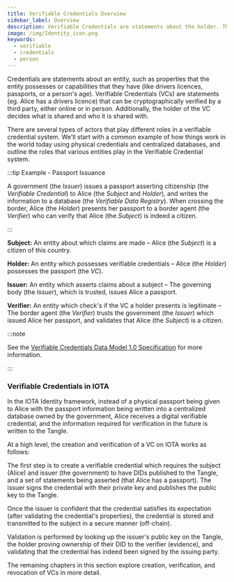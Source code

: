 ```yaml
---
title: Verifiable Credentials Overview
sidebar_label: Overview
description: Verifiable Credentials are statements about the holder. They can be verified online or in person, and the holder decides who to share them with.
image: /img/Identity_icon.png
keywords:
  - verifiable
  - credentials
  - person
---
```


<Announcement />

Credentials are statements about an entity, such as properties that the entity possesses or capabilities that they have (like drivers licences, passports, or a person's age). Verifiable Credentials (VCs) are statements (eg. Alice has a drivers licence) that can be cryptographically verified by a third party, either online or in person. Additionally, the holder of the VC decides what is shared and who it is shared with.

There are several types of actors that play different roles in a verifiable credential system. We'll start with a common example of how things work in the world today using physical credentials and centralized databases, and outline the roles that various entities play in the Verifiable Credential system.

:::tip Example - Passport Issuance

A government (the _Issuer_) issues a passport asserting citizenship (the _Verifiable Credential_) to Alice (the _Subject_ and _Holder_), and writes the information to a database (the _Verifiable Data Registry_). When crossing the border, Alice (the _Holder_) presents her passport to a border agent (the _Verifier_) who can verify that Alice (the _Subject_) is indeed a citizen.

:::

**Subject:** An entity about which claims are made – Alice (the _Subject_) is a citizen of this country.

**Holder:** An entity which possesses verifiable credentials – Alice (the _Holder_) possesses the passport (the _VC_).

**Issuer:** An entity which asserts claims about a subject – The governing body (the _Issuer_), which is trusted, issues Alice a passport.

**Verifier:** An entity which check's if the VC a holder presents is legitimate – The border agent (the _Verifier_) trusts the government (the _Issuer_) which issued Alice her passport, and validates that Alice (the _Subject_) is a citizen.

:::note

See the [Verifiable Credentials Data Model 1.0 Specification](https://w3c.github.io/vc-data-model/) for more information.

:::

### Verifiable Credentials in IOTA

In the IOTA Identity framework, instead of a physical passport being given to Alice with the passport information being written into a centralized database owned by the government, Alice receives a digital verifiable credential, and the information required for verification in the future is written to the Tangle.

At a high level, the creation and verification of a VC on IOTA works as follows:

The first step is to create a verifiable credential which requires the subject (Alice) and issuer (the government) to have DIDs published to the Tangle, and a set of statements being asserted (that Alice has a passport). The issuer signs the credential with their private key and publishes the public key to the Tangle.

Once the issuer is confident that the credential satisfies its expectation (after validating the credential's properties), the credential is stored and transmitted to the subject in a secure manner (off-chain).

Validation is performed by looking up the issuer's public key on the Tangle, the holder proving ownership of their DID to the verifier (evidence), and validating that the credential has indeed been signed by the issuing party.

The remaining chapters in this section explore creation, verification, and revocation of VCs in more detail.
